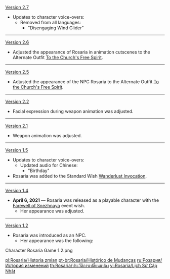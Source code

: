 {{Change History/Header}}
[[Version 2.7]]
*Updates to character voice-overs:
**Removed from all languages:
***"Disengaging Wind Glider"
----
[[Version 2.6]]
*Adjusted the appearance of Rosaria in animation cutscenes to the Alternate Outfit [[To the Church's Free Spirit]].
----
[[Version 2.5]]
*Adjusted the appearance of the NPC Rosaria to the Alternate Outfit [[To the Church's Free Spirit]].
----
[[Version 2.2]]
*Facial expression during weapon animation was adjusted.
----
[[Version 2.1]]
*Weapon animation was adjusted.
{{Preview
|size=130px
|file1    = Weapon_Menu_Rosaria_1.4
|caption1 = Old

|file2    = Weapon_Menu_Rosaria
|caption2 = New
}}
----
[[Version 1.5]]
*Updates to character voice-overs:
**Updated audio for Chinese:
***"Birthday"
*Rosaria was added to the Standard Wish [[Wanderlust Invocation]].
----
[[Version 1.4]]
*'''April 6, 2021''' &mdash; Rosaria was released as a playable character with the [[Farewell of Snezhnaya/2021-04-06|Farewell of Snezhnaya]] event wish.
**Her appearance was adjusted.
----
[[Version 1.2]]
*Rosaria was introduced as an NPC.
**Her appearance was the following:
<gallery>
Character Rosaria Game 1.2.png
</gallery>
<noinclude>


[[pl:Rosaria/Historia zmian]]
[[pt-br:Rosaria/Histórico de Mudanças]]
[[ru:Розария/История изменений]]
[[th:Rosaria/ประวัติการเปลี่ยนแปลง]]
[[vi:Rosaria/Lịch Sử Cập Nhật]]
</noinclude>
